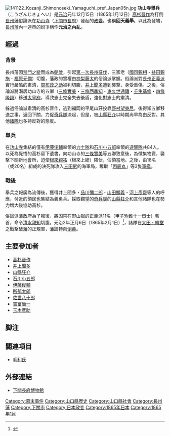 [[File:141122_Kozanji_Shimonoseki_Yamaguchi_pref_Japan05n.jpg|thumb]]
'''功山寺舉兵'''（こうざんじきょへい）是[[元治|元治]]元年12月15日（1865年1月12日）[[高杉晉作|高杉晉作]]為打倒[[長州藩|長州藩]]俗論派在[[功山寺|功山寺]]（[[下關市|下關市]][[長府|長府]]）發起的[[政變|政變]]。也稱'''回天義舉'''。以此為發端，[[長州藩|長州藩]]內一連串的紛爭稱作'''元治之內乱'''。

== 經過 ==
=== 背景 ===
長州藩因[[禁門之變|禁門之變]]而成為[[朝敵|朝敵]]，引起[[長州征討|第一次長州征伐]]，三家老（[[國司親相|國司親相]]・[[益田親施|益田親施]]・[[福原元僴|福原元僴]]）切腹，藩政的實權由[[椋梨藤太|椋梨藤太]]的俗論派掌握。俗論派對[[長州正義派|長州正義派]]實行嚴酷的肅清，[[周布政之助|周布政之助]]被判切腹，[[井上馨|井上聞多]]遭到襲撃，身受重傷。之後，俗論派將潛居功山寺的五卿（[[三條實美|三條實美]]・[[三條西季知|三條西季知]]・[[東久世通禧|東久世通禧]]・[[壬生基修|壬生基修]]・[[四條隆謌|四條隆謌]]）移送[[太宰府市|太宰府]]，導致志士完全失去後盾，強化對志士的肅清。

躲過俗論派肅清的高杉晉作，逃到福岡的平尾山莊投靠[[野村望東尼|野村望東尼]]，後得知五卿移送之事，返回下關，力促[[奇兵隊|奇兵隊]]決起，但是，被[[山縣有朋|山縣狂介]]以時期尚早為由反對。其他[[長州藩諸隊|諸隊]]也多持反對的態度。

=== 舉兵 ===
在[[功山寺|功山寺]]集結的僅有[[伊藤博文|伊藤俊輔]]率領的[[力士隊|力士隊]]和[[河瀨真孝|石川小五郎]]率領的[[遊撃隊_(長州藩)|遊撃隊]]共84人。以死為覺悟的高杉留下遺書，向功山寺的[[三條實美|三條實美]]等五卿致意後，為徵集物資，襲撃下關新地會所，迫使[[根來親祐|根來親祐]]（根來上總）降伏，佔領當地。之後，由18名（或20名）組成的決死隊攻入[[三田尻|三田尻]]的海軍局，奪取「[[丙辰丸|丙辰丸]]」等3隻[[軍艦|軍艦]]。

=== 戰後 ===
舉兵之報廣為流傳後，獲得井上聞多・[[品川彌二郎|品川彌二郎]]・[[山田顯義|山田顯義]]・[[河上彥齋|河上彥齋]]等人的呼應，付近的領民也集結為義勇兵。採取觀望的[[奇兵隊|奇兵隊]]的[[山縣狂介|山縣狂介]]和其他諸隊也在勢力增大後協助高杉。

俗論派藩政府為了報復，將囚禁在野山獄的正義派11名（[[甲子殉難十一烈士|甲子殉難十一烈士]]）斬首，命令[[清水親知|清水親知]]切腹。元治2年正月6日（1865年2月1日）<ref>{{Cite web |url=http://www.oodaedou150.jp/oodaedou.html |title=大田・絵堂の戦い |access-date=2016-03-31 |archive-url=https://web.archive.org/web/20160220190036/http://oodaedou150.jp/oodaedou.html |archive-date=2016-02-20 |dead-url=yes }}</ref>，諸隊在[[美東町|大田・繪堂]]之戰撃破藩的正規軍，藩論轉向[[倒幕|倒幕]]。

== 主要參加者 ==
*[[高杉晉作|高杉晉作]]
*[[井上馨|井上聞多]]
*[[山縣有朋|山縣狂介]]
*[[石川小五郎|石川小五郎]]
*[[伊藤博文|伊藤俊輔]]
*[[所郁太郎|所郁太郎]]
*[[前原一誠|佐世八十郎]]
*[[吉富簡一|吉富簡一]]
*[[玉木彥助|玉木彥助]]

== 脚注 ==
{{reflist}}

== 關連項目 ==
* [[毛利氏|毛利氏]]

==外部連結==
*[http://www.city.shimonoseki.yamaguchi.jp/kyoiku/chohuhak/index.html 下關長府博物館]{{Wayback|url=http://www.city.shimonoseki.yamaguchi.jp/kyoiku/chohuhak/index.html |date=20160326014047 }}

[[Category:幕末事件|Category:幕末事件]]
[[Category:山口縣歷史|Category:山口縣歷史]]
[[Category:山口縣社會|Category:山口縣社會]]
[[Category:長州藩|Category:長州藩]]
[[Category:下關市|Category:下關市]]
[[Category:日本政变|Category:日本政变]]
[[Category:1865年日本|Category:1865年日本]]
[[Category:1865年1月|Category:1865年1月]]